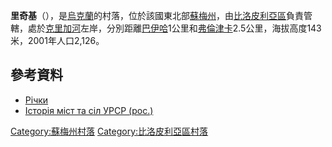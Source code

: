 {{coord|51|7|7|N|34|29|49|E|scale:30000_region:UA|display=title}}

'''里奇基'''（{{lang-uk|Річки}}），是[[烏克蘭|烏克蘭]]的村落，位於該國東北部[[蘇梅州|蘇梅州]]，由[[比洛皮利亞區|比洛皮利亞區]]負責管轄，處於[[克里加河|克里加河]]左岸，分別距離[[巴伊哈|巴伊哈]]1公里和[[弗倫津卡|弗倫津卡]]2.5公里，海拔高度143米，2001年人口2,126。

==參考資料==
* [http://w1.c1.rada.gov.ua/pls/z7502/A005?rdat1=02.02.2010&rf7571=28686 Річки]{{dead link|date=2018年4月 |bot=InternetArchiveBot |fix-attempted=yes }}
* [https://web.archive.org/web/20120509055231/http://www.igsu.org.ua/Sumskaja.obl/Belopolxskij.rajon/Reczki.html Історія міст та сіл УРСР (рос.)]

{{DEFAULTSORT:Річки}}

[[Category:蘇梅州村落|Category:蘇梅州村落]]
[[Category:比洛皮利亞區村落|Category:比洛皮利亞區村落]]


{{Sumy-geo-stub}}